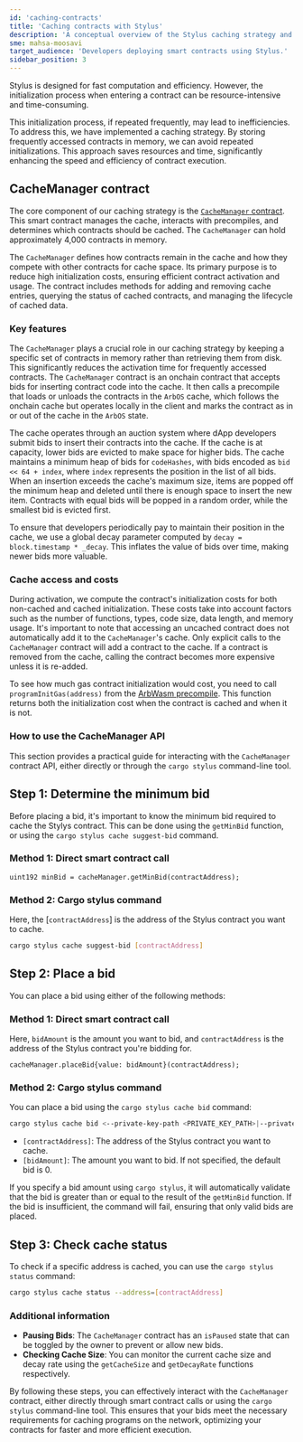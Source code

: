 ```yaml
---
id: 'caching-contracts'
title: 'Caching contracts with Stylus'
description: 'A conceptual overview of the Stylus caching strategy and CacheManager contract, and a practical guide for using its functionality.'
sme: mahsa-moosavi
target_audience: 'Developers deploying smart contracts using Stylus.'
sidebar_position: 3
---
```


<a data-quicklook-from="stylus">Stylus</a> is designed for fast computation and efficiency. However,
the initialization process when entering a contract can be resource-intensive and time-consuming.

This initialization process, if repeated frequently, may lead to inefficiencies. To address this, we have implemented a caching strategy. By storing frequently accessed contracts in memory, we can avoid repeated initializations. This approach saves resources and time, significantly enhancing the speed and efficiency of contract execution.

## CacheManager contract

The core component of our caching strategy is the [`CacheManager` contract](https://github.com/OffchainLabs/nitro-contracts/blob/main/src/chain/CacheManager.sol). This smart contract manages the cache, interacts with precompiles, and determines which contracts should be cached. The `CacheManager` can hold approximately 4,000 contracts in memory.

The `CacheManager` defines how contracts remain in the cache and how they compete with other contracts for cache space. Its primary purpose is to reduce high initialization costs, ensuring efficient contract activation and usage. The contract includes methods for adding and removing cache entries, querying the status of cached contracts, and managing the lifecycle of cached data.

### Key features

The `CacheManager` plays a crucial role in our caching strategy by keeping a specific set of contracts in memory rather than retrieving them from disk. This significantly reduces the activation time for frequently accessed contracts. The `CacheManager` contract is an onchain contract that accepts bids for inserting contract code into the cache. It then calls a precompile that loads or unloads the contracts in the `ArbOS` cache, which follows the onchain cache but operates locally in the client and marks the contract as in or out of the cache in the `ArbOS` state.

The cache operates through an auction system where dApp developers submit bids to insert their contracts into the cache. If the cache is at capacity, lower bids are evicted to make space for higher bids. The cache maintains a minimum heap of bids for `codeHashes`, with bids encoded as `bid << 64 + index`, where `index` represents the position in the list of all bids. When an insertion exceeds the cache's maximum size, items are popped off the minimum heap and deleted until there is enough space to insert the new item. Contracts with equal bids will be popped in a random order, while the smallest bid is evicted first.

To ensure that developers periodically pay to maintain their position in the cache, we use a global decay parameter computed by `decay = block.timestamp * _decay`. This inflates the value of bids over time, making newer bids more valuable.

### Cache access and costs

During activation, we compute the contract's initialization costs for both non-cached and cached initialization. These costs take into account factors such as the number of functions, types, code size, data length, and memory usage. It's important to note that accessing an uncached contract does not automatically add it to the `CacheManager`'s cache. Only explicit calls to the `CacheManager` contract will add a contract to the cache. If a contract is removed from the cache, calling the contract becomes more expensive unless it is re-added.

To see how much gas contract initialization would cost, you need to call `programInitGas(address)` from the [ArbWasm precompile](https://github.com/OffchainLabs/nitro/blob/d906798140e562500beb9005d2503b0272852298/precompiles/ArbWasm.go). This function returns both the initialization cost when the contract is cached and when it is not.

### How to use the CacheManager API

This section provides a practical guide for interacting with the `CacheManager` contract API, either directly or through the `cargo stylus` command-line tool.

## Step 1: Determine the minimum bid

Before placing a bid, it's important to know the minimum bid required to cache the Stylys contract. This can be done using the `getMinBid` function, or using the `cargo stylus cache suggest-bid` command.

### Method 1: Direct smart contract call

```solidity
uint192 minBid = cacheManager.getMinBid(contractAddress);
```

### Method 2: Cargo stylus command

Here, the [`contractAddress`] is the address of the Stylus contract you want to cache.

```bash
cargo stylus cache suggest-bid [contractAddress]
```

## Step 2: Place a bid

You can place a bid using either of the following methods:

### Method 1: Direct smart contract call

Here, `bidAmount` is the amount you want to bid, and `contractAddress` is the address of the Stylus contract you're bidding for.

```solidity
cacheManager.placeBid{value: bidAmount}(contractAddress);
```

### Method 2: Cargo stylus command

You can place a bid using the `cargo stylus cache bid` command:

```bash
cargo stylus cache bid <--private-key-path <PRIVATE_KEY_PATH>|--private-key <PRIVATE_KEY>|--keystore-path <KEYSTORE_PATH>> [contractAddress] [bidAmount]
```

- `[contractAddress]`: The address of the Stylus contract you want to cache.
- `[bidAmount]`: The amount you want to bid. If not specified, the default bid is 0.

If you specify a bid amount using `cargo stylus`, it will automatically validate that the bid is greater than or equal to the result of the `getMinBid` function. If the bid is insufficient, the command will fail, ensuring that only valid bids are placed.

## Step 3: Check cache status

To check if a specific address is cached, you can use the `cargo stylus status` command:

```bash
cargo stylus cache status --address=[contractAddress]
```

### Additional information

- **Pausing Bids**: The `CacheManager` contract has an `isPaused` state that can be toggled by the owner to prevent or allow new bids.
- **Checking Cache Size**: You can monitor the current cache size and decay rate using the `getCacheSize` and `getDecayRate` functions respectively.

By following these steps, you can effectively interact with the `CacheManager` contract, either directly through smart contract calls or using the `cargo stylus` command-line tool. This ensures that your bids meet the necessary requirements for caching programs on the network, optimizing your contracts for faster and more efficient execution.
